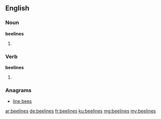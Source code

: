 ==English==

===Noun===
'''beelines'''

# {{plural of|beeline}}

===Verb===
'''beelines'''

# {{third-person singular of|beeline}}

===Anagrams===
* [[line bees#English|line bees]]

[[ar:beelines]]
[[de:beelines]]
[[fr:beelines]]
[[ku:beelines]]
[[mg:beelines]]
[[my:beelines]]